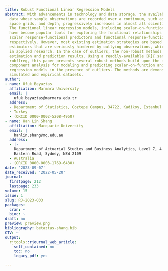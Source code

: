 ```yaml
---
title: Robust Functional Linear Regression Models
abstract: With advancements in technology and data storage, the availability of functional
  data whose sample observations are recorded over a continuum, such as time, wavelength,
  space grids, and depth, progressively increases in almost all scientific branches.
  The functional linear regression models, including scalar-on-function and function-on-function,
  have become popular tools for exploring the functional relationships between the
  scalar response-functional predictors and functional response-functional predictors,
  respectively. However, most existing estimation strategies are based on non-robust
  estimators that are seriously hindered by outlying observations, which are common
  in applied research. In the case of outliers, the non-robust methods lead to undesirable
  estimation and prediction results. Using a readily-available [R]{.sans-serif} package
  robflreg, this paper presents several robust methods build upon the functional principal
  component analysis for modeling and predicting scalar-on-function and function-on-function
  regression models in the presence of outliers. The methods are demonstrated via
  simulated and empirical datasets.
author:
- name: Ufuk Beyaztas
  affiliation: Marmara University
  email: |
    ufuk.beyaztas@marmara.edu.tr
  address:
  - Department of Statistics, Goztepe Campus, 34722, Kadikoy, Istanbul
  - Turkey
  - (ORCID 0000-0002-5208-4950)
- name: Han Lin Shang
  affiliation: Macquarie University
  email: |
    hanlin.shang@mq.edu.au
  address:
  - |-
    Department of Actuarial Studies and Business Analytics, Level 7, 4
    Eastern Road, Sydney, NSW 2109
  - Australia
  - (ORCID 0000-0003-1769-6430)
date: '2023-09-07'
date_received: '2022-05-20'
journal:
  firstpage: 212
  lastpage: 233
volume: 15
issue: 1
slug: RJ-2023-033
packages:
  cran: ~
  bioc: ~
draft: no
preview: preview.png
bibliography: betaztas-shang.bib
CTV: ~
output:
  rjtools::rjournal_web_article:
    self_contained: no
    toc: no
    legacy_pdf: yes

---
```

